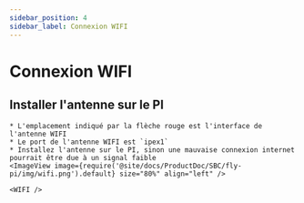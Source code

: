 ```yaml
---
sidebar_position: 4
sidebar_label: Connexion WIFI
---
```




# Connexion WIFI


## Installer l'antenne sur le PI

    * L'emplacement indiqué par la flèche rouge est l'interface de l'antenne WIFI
    * Le port de l'antenne WIFI est `ipex1`
    * Installez l'antenne sur le PI, sinon une mauvaise connexion internet pourrait être due à un signal faible
    <ImageView image={require('@site/docs/ProductDoc/SBC/fly-pi/img/wifi.png').default} size="80%" align="left" />  

    <WIFI />